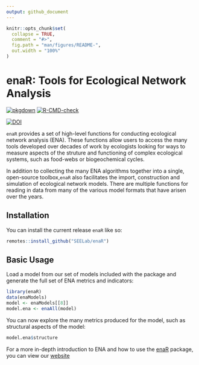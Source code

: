 ```yaml
---
output: github_document
---
```


<!-- README.md is generated from README.Rmd. Please edit that file -->

```r
knitr::opts_chunk$set(
  collapse = TRUE,
  comment = "#>",
  fig.path = "man/figures/README-",
  out.width = "100%"
)
```

# enaR: Tools for Ecological Network Analysis

<!-- badges: start -->
[![pkgdown](https://github.com/SEELab/enaR/actions/workflows/pkgdown.yaml/badge.svg)](https://github.com/SEELab/enaR/actions/workflows/pkgdown.yaml)
[![R-CMD-check](https://github.com/SEELab/enaR/actions/workflows/R-CMD-check.yaml/badge.svg)](https://github.com/SEELab/enaR/actions/workflows/R-CMD-check.yaml)
<!-- badges: end -->

[![DOI](https://zenodo.org/badge/12623293.svg)](https://zenodo.org/badge/latestdoi/12623293)


`enaR` provides a set of high-level functions for conducting ecological network analysis (ENA). These functions allow users to access the many tools developed over decades of work by ecologists looking for ways to measure aspects of the struture and functioning of complex ecological systems, such as food-webs or biogeochemical cycles. 

In addition to collecting the many ENA algorithms together into a
single, open-source toolbox,`enaR` also facilitates the import, construction and simulation of ecological network models. There are multiple functions for reading in data from many of the various model formats that have arisen over the years.

## Installation

You can install the current release `enaR` like so:

``` r
remotes::install_github("SEELab/enaR")
```

## Basic Usage

Load a model from our set of models included with the package and
generate the full set of ENA metrics and indicators:

```r
library(enaR)
data(enaModels)
model <- enaModels[[8]]
model.ena <- enaAll(model)
```

You can now explore the many metrics produced for the model, such as
structural aspects of the model:

```r
model.ena$structure
```

For a more in-depth introduction to ENA and how to use the
[enaR](https://cran.r-project.org/package=enaR) package, you can view
our [website](https://seelab.github.io/enaR/)
